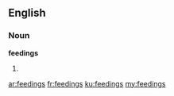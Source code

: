 ==English==

===Noun===
'''feedings'''

# {{plural of|[[feeding]]}}

[[ar:feedings]]
[[fr:feedings]]
[[ku:feedings]]
[[my:feedings]]